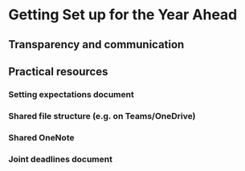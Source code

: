 # Getting Set up for the Year Ahead {#set_up}



## Transparency and communication  

 
## Practical resources 

 
### Setting expectations document 


### Shared file structure (e.g. on Teams/OneDrive) 


### Shared OneNote 


### Joint deadlines document 

